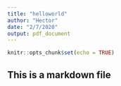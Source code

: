 ```yaml
---
title: "helloworld"
author: "Hector"
date: "2/7/2020"
output: pdf_document
---
```


```r
knitr::opts_chunk$set(echo = TRUE)
```

## This is a markdown file
